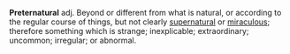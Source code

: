 '''Preternatural''' adj. Beyond or different from what is natural, or according to the regular course of things, but not clearly [[supernatural]] or [[miraculous]]; therefore something which is strange; inexplicable; extraordinary; uncommon; irregular; or abnormal.